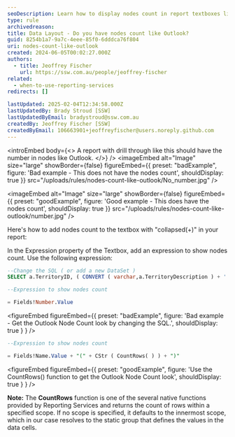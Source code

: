 ```yaml
---
seoDescription: Learn how to display nodes count in report textboxes like Outlook using SQL expressions and the CountRows() function.
type: rule
archivedreason:
title: Data Layout - Do you have nodes count like Outlook?
guid: 8254b1a7-9a7c-4eee-85f0-6dddca76f804
uri: nodes-count-like-outlook
created: 2024-06-05T00:02:27.000Z
authors:
  - title: Jeoffrey Fischer
    url: https://ssw.com.au/people/jeoffrey-fischer
related:
  - when-to-use-reporting-services
redirects: []

lastUpdated: 2025-02-04T12:34:58.000Z
lastUpdatedBy: Brady Stroud [SSW]
lastUpdatedByEmail: bradystroud@ssw.com.au
createdBy: Jeoffrey Fischer [SSW]
createdByEmail: 106663901+jeoffreyfischer@users.noreply.github.com
---
```


<introEmbed
  body={<>
A report with drill through like this should have the number in nodes like Outlook.
  </>}
/>
<imageEmbed
  alt="Image"
  size="large"
  showBorder={false}
  figureEmbed={{
    preset: "badExample",
    figure: 'Bad example - This does not have the nodes count',
    shouldDisplay: true
  }}
  src="/uploads/rules/nodes-count-like-outlook/No_number.jpg"
/>

<imageEmbed
  alt="Image"
  size="large"
  showBorder={false}
  figureEmbed={{
    preset: "goodExample",
    figure: 'Good example - This does have the nodes count',
    shouldDisplay: true
  }}
  src="/uploads/rules/nodes-count-like-outlook/number.jpg"
/>

Here's how to add nodes count to the textbox with "collapsed(+)" in your report:

In the Expression property of the Textbox, add an expression to show nodes count. Use the following expression:

```sql
--Change the SQL ( or add a new DataSet )
SELECT a.TerritoryID, ( CONVERT ( varchar,a.TerritoryDescription ) + ' (' + CONVERT ( varchar, count ( c.TerritoryID ) ) + ')' ) AS Number, ... FROM Territories a INNER JOIN EmployeeTerritories b ON a.TerritoryID=b.TerritoryID, ... GROUP BY a.TerritoryID, a.TerritoryDescription,...

--Expression to show nodes count

= Fields!Number.Value
```

<figureEmbed figureEmbed={{
  preset: "badExample",
  figure: 'Bad example - Get the Outlook Node Count look by changing the SQL.',
  shouldDisplay: true
} } />


```sql
--Expression to show nodes count

= Fields!Name.Value + "(" + CStr ( CountRows( ) ) + ")"
```

<figureEmbed figureEmbed={{
  preset: "goodExample",
  figure: 'Use the CountRows() function to get the Outlook Node Count look',
  shouldDisplay: true
} } />


**Note:** The **CountRows** function is one of the several native functions provided by Reporting Services and returns the count of rows within a specified scope. If no scope is specified, it defaults to the innermost scope, which in our case resolves to the static group that defines the values in the data cells.
